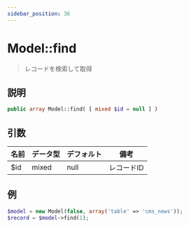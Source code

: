 ```yaml
---
sidebar_position: 36
---
```


# Model::find

> レコードを検索して取得

## 説明

```php
public array Model::find( [ mixed $id = null ] )
```

## 引数

| 名前 | データ型 | デフォルト | 備考         |
| ---- | -------- | ---------- | ------------ |
| $id  | mixed    | null       | レコードID   |

## 例

```php title="Controller"
$model = new Model(false, array('table' => 'cms_news'));
$record = $model->find(1);
```
